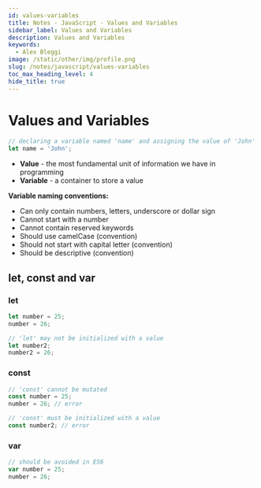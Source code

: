 ```yaml
---
id: values-variables
title: Notes · JavaScript · Values and Variables
sidebar_label: Values and Variables
description: Values and Variables
keywords:
  - Alex Bleggi
image: /static/other/img/profile.png
slug: /notes/javascript/values-variables
toc_max_heading_level: 4
hide_title: true
---
```



# Values and Variables

```js title="script.js"
// declaring a variable named 'name' and assigning the value of 'John'  to it
let name = 'John';
```

- **Value** - the most fundamental unit of information we have in programming
- **Variable** - a container to store a value

**Variable naming conventions:**
- Can only contain numbers, letters, underscore or dollar sign
- Cannot start with a number
- Cannot contain reserved keywords
- Should use camelCase (convention)
- Should not start with capital letter (convention)
- Should be descriptive (convention)

## let, const and var

### let

```js title="script.js"
let number = 25;
number = 26;

// 'let' may not be initialized with a value
let number2;
number2 = 26;
```

### const

```js title="script.js"
// 'const' cannot be mutated
const number = 25;
number = 26; // error

// 'const' must be initialized with a value
const number2; // error
```

### var

```js title="script.js"
// should be avoided in ES6
var number = 25;
number = 26;
```
